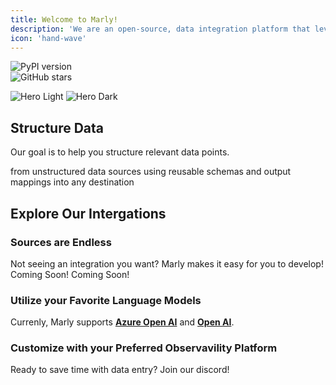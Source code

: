 ```yaml
---
title: Welcome to Marly!
description: 'We are an open-source, data integration platform that leverages language models for the movement of unstructured data. '
icon: 'hand-wave'
---
```


<div style={{ display: 'flex', justifyContent: 'center', gap: '10px' }}>
  <div href="https://badge.fury.io/py/marly">
    <img src="https://badge.fury.io/py/marly.svg" alt="PyPI version" />
  </div>
  <div href="https://github.com/velocitybolt/marly">
    <img src="https://img.shields.io/github/stars/velocitybolt/marly.svg?style=social&label=Star" alt="GitHub stars" />
  </div>
</div>

<img
  className="block dark:hidden"
  src="/images/hero-light.jpg"
  alt="Hero Light"
/>
<img
  className="hidden dark:block"
  src="/images/hero-dark.jpeg"
  alt="Hero Dark"
/>

## Structure Data

Our goal is to help you structure relevant data points.

<CardGroup cols={3}>
  <Card
    title="Extract"
    icon="database"
  >
    from unstructured data sources
  </Card>
  <Card
    title="Transform"
    icon="gear"
  >
    using reusable schemas and output mappings
  </Card>
  <Card
    title="Load"
    icon="upload"
  >
    into any destination
  </Card>
</CardGroup>

## Explore Our Intergations


### Sources are Endless
Not seeing an integration you want? Marly makes it easy for you to develop!
<CardGroup cols={4} height="100">
  <Card icon="elephant" title="PostgresQL">
  </Card>
  <Card icon="amazon" title="S3">
  </Card>
  <Card icon="envelope" title="Gmail">
  Coming Soon!
  </Card>
  <Card icon="database" title="Dynamo DB">
  Coming Soon!
  </Card>
</CardGroup>

### Utilize your Favorite Language Models
Currenly, Marly supports **[Azure Open AI](https://azure.microsoft.com/en-us/services/cognitive-services/openai/)** and **[Open AI](https://openai.com/)**.

### Customize with your Preferred Observavility Platform

<Card title="Join Our Community" icon="discord" href="/content/components/card-group">
  Ready to save time with data entry? Join our discord!
</Card>